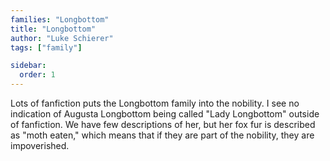 ```yaml
---
families: "Longbottom"
title: "Longbottom"
author: "Luke Schierer"
tags: ["family"]

sidebar:
  order: 1
---
```


<Family surn={frontmatter.surn} />


Lots of fanfiction puts the Longbottom family into the nobility.  I see no
indication of Augusta Longbottom being called "Lady Longbottom" outside of
fanfiction.  We have few descriptions of her, but her fox fur is described as
"moth eaten," which means that if they are part of the nobility, they are
impoverished.

[^200706-2]: [Harry Potter fandom wiki](https://harrypotter.fandom.com/wiki).

